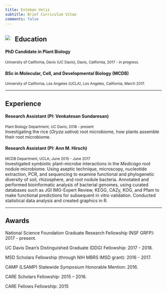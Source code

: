 ```yaml
---
title: Esteban Veliz
subtitle: Brief Curriculum Vitae
comments: false
---
```

<img style="float: left;margin-right:15px;" src="/img/photo-front.png">
---

## <i class="fas fa-graduation-cap"></i>Education
#### PhD Candidate in Plant Biology 
<sup> University of California, Davis (UC Davis), Davis, California, 2017 - in progress.</sup>

#### BSc in Molecular, Cell, and Developmental Biology (MCDB)  
<sup> University of California, Los Angeles (UCLA), Los Angeles, California, March 2017.</sup>

---

## <i class="fas fa-flask"></i> Experience
#### Research Assistant (PI: Venkatesan Sundaresan)  
<sup>Plant Biology Department, UC Davis; 2018 - present </sup>  
Investigating the rice (_Oryza sativa_) root microbiome, how plants assemble their root microbiome.

#### Research Assistant (PI: Ann M. Hirsch)    
<sup> MCDB Department, UCLA;  June 2015 - June 2017 </sup>  
Investigated symbiotic plant-microbe interactions in the _Medicago_ root nodule microbiome. Using aseptic technique, microscopy, nucleotide extraction, PCR, and sequencing to examine functional and phylogenetic diversity of soil, rhizosphere, and root nodule bacteria. Annotated and performed bioinformatic analysis of bacterial genomes, using curated databases such as JGI IMG-Expert Review, KEGG, CAZy, KOG, and Pfam to make functional predictions for subsequent in vitro validation. Conducted statistical data analysis and created graphics in R.

---

## <i class="fas fa-award"></i> Awards  
National Science Foundation Graduate Research Fellowship (NSF GRFP): 2017 - present. 

UC Davis Dean’s Distinguished Graduate (DDG) Fellowship: 2017 - 2018.  

MSD Scholars Fellowship (through NIH MBRS IMSD grant): 2016 - 2017.  

CAMP (LSAMP) Statewide Symposium Honorable Mention: 2016.  

CARE Scholars Fellowship: 2015 – 2016.  

CARE Fellows Fellowship: 2015  
